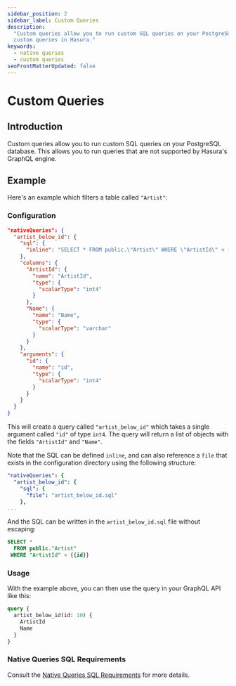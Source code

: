 ```yaml
---
sidebar_position: 2
sidebar_label: Custom Queries
description:
  "Custom queries allow you to run custom SQL queries on your PostgreSQL database. This page explains how to configure
  custom queries in Hasura."
keywords:
  - native queries
  - custom queries
seoFrontMatterUpdated: false
---
```


# Custom Queries

## Introduction

Custom queries allow you to run custom SQL queries on your PostgreSQL database. This allows you to run queries that are
not supported by Hasura's GraphQL engine.

## Example

Here's an example which filters a table called `"Artist"`:

### Configuration

```json
"nativeQueries": {
  "artist_below_id": {
    "sql": {
      "inline": "SELECT * FROM public.\"Artist\" WHERE \"ArtistId\" < {{id}}"
    },
    "columns": {
      "ArtistId": {
        "name": "ArtistId",
        "type": {
          "scalarType": "int4"
        }
      },
      "Name": {
        "name": "Name",
        "type": {
          "scalarType": "varchar"
        }
      }
    },
    "arguments": {
      "id": {
        "name": "id",
        "type": {
          "scalarType": "int4"
        }
      }
    }
  }
}
```

This will create a query called `"artist_below_id"` which takes a single argument called `"id"` of type `int4`. The
query will return a list of objects with the fields `"ArtistId"` and `"Name"`.

Note that the SQL can be defined `inline`, and can also reference a `file` that exists in the configuration directory
using the following structure:

```yaml
"nativeQueries": {
  "artist_below_id": {
    "sql": {
      "file": "artist_below_id.sql"
    },
...
```

And the SQL can be written in the `artist_below_id.sql` file without escaping:

```sql
SELECT *
  FROM public."Artist"
 WHERE "ArtistId" < {{id}}
```

### Usage

With the example above, you can then use the query in your GraphQL API like this:

```graphql
query {
  artist_below_id(id: 10) {
    ArtistId
    Name
  }
}
```

### Native Queries SQL Requirements

Consult the [Native Queries SQL Requirements](/connectors/postgresql/native-queries/index.mdx#native-queries-sql-requirements) for more details.
